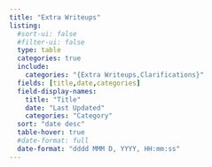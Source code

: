```yaml
---
title: "Extra Writeups"
listing:
  #sort-ui: false
  #filter-ui: false
  type: table
  categories: true
  include:
    categories: "{Extra Writeups,Clarifications}"
  fields: [title,date,categories]
  field-display-names: 
    title: "Title"
    date: "Last Updated"
    categories: "Category"
  sort: "date desc"
  table-hover: true
  #date-format: full
  date-format: "dddd MMM D, YYYY, HH:mm:ss"
---
```


